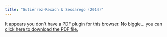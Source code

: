 ```yaml
---
title: "Gutiérrez-Rexach & Sessarego (2014)"
---
```


```{=html}
<object data="gutierrezrexach_sessarego_2014.pdf" type="application/pdf" width="100%" height="100%" style="min-height:100vh;">
    <p>It appears you don't have a PDF plugin for this browser.
    No biggie... you can <a href="gutierrezrexach_sessarego_2014.pdf">click here to
    download the PDF file.</a></p>
</object>
```